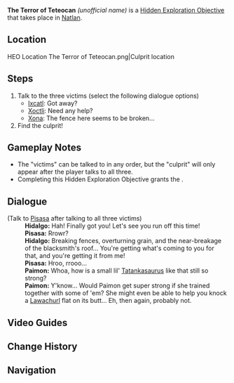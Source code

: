 {{Hidden Exploration Objectives Infobox
|image      = HEO The Terror of Teteocan.png
|type       = Unordered
|req        = 
|region     = Natlan
|area       = Atocpan
|loc        = [["Collective of Plenty"]], [[Natlan]]
|characters = Hidalgo; Ixcatl; Paimon; Pisasa; Traveler; Xoctli; Xona
}}
'''The Terror of Teteocan''' ''(unofficial name)'' is a [[Hidden Exploration Objective]] that takes place in [[Natlan]].

==Location==
<gallery>
HEO Location The Terror of Teteocan.png|Culprit location
</gallery>

==Steps==
# Talk to the three victims (select the following dialogue options)
#* [[Ixcatl]]: {{DIcon}} Got away?
#* [[Xoctli]]: {{DIcon}} Need any help?
#* [[Xona]]: {{DIcon}} The fence here seems to be broken...
# Find the culprit!

==Gameplay Notes==
* The "victims" can be talked to in any order, but the "culprit" will only appear after the player talks to all three.
* Completing this Hidden Exploration Objective grants the {{Achievement|The Murderer Is... You!}}.

==Dialogue==
{{Dialogue Start}}
<!-- NPC dialogue not included -->
;(Talk to [[Pisasa]] after talking to all three victims)
:'''Hidalgo:''' Hah! Finally got you! Let's see you run off this time!
:'''Pisasa:''' Rrowr?
:'''Hidalgo:''' Breaking fences, overturning grain, and the near-breakage of the blacksmith's roof... You're getting what's coming to you for that, and you're getting it from me!
:'''Pisasa:''' Hroo, rrooo...
:'''Paimon:''' Whoa, how is a small lil' [[Tatankasaurus]] like that still so strong?
:'''Paimon:''' Y'know... Would Paimon get super strong if she trained together with some of 'em? She might even be able to help you knock a [[Lawachurl]] flat on its butt... Eh, then again, probably not.
{{Dialogue End}}

==Video Guides==
{{EVT
|video1   = https://youtu.be/vt9FrIO3s0Q?si=fjKriwpno5hvADd2
|caption1 = The Murderer Is... You! Achievement
}}

==Change History==
{{Change History|5.5}}

==Navigation==
{{Hidden Exploration Objective Navbox|Unordered}}